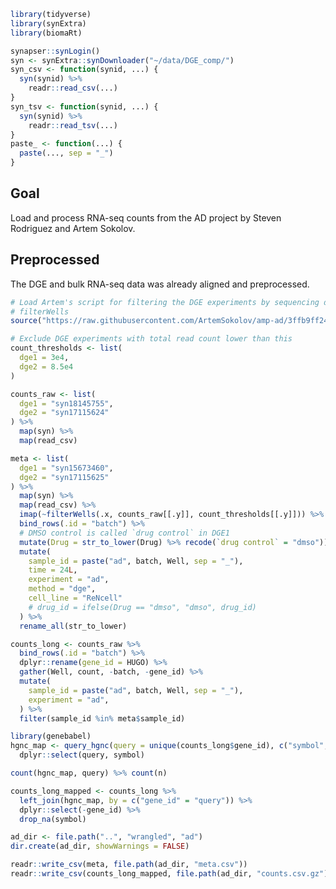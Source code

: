 
```r
library(tidyverse)
library(synExtra)
library(biomaRt)

synapser::synLogin()
syn <- synExtra::synDownloader("~/data/DGE_comp/")
syn_csv <- function(synid, ...) {
  syn(synid) %>%
    readr::read_csv(...)
}
syn_tsv <- function(synid, ...) {
  syn(synid) %>%
    readr::read_tsv(...)
}
paste_ <- function(...) {
  paste(..., sep = "_")
}
```

## Goal

Load and process RNA-seq counts from the AD project by Steven Rodriguez and
Artem Sokolov.

## Preprocessed

The DGE and bulk RNA-seq data was already aligned and preprocessed.

```r
# Load Artem's script for filtering the DGE experiments by sequencing depth
# filterWells
source("https://raw.githubusercontent.com/ArtemSokolov/amp-ad/3ffb9ff24058ea86bd9b10572089fc41823f3541/wrangle/DGE/dfexp.R")

# Exclude DGE experiments with total read count lower than this
count_thresholds <- list(
  dge1 = 3e4,
  dge2 = 8.5e4
)

counts_raw <- list(
  dge1 = "syn18145755",
  dge2 = "syn17115624"
) %>%
  map(syn) %>%
  map(read_csv)

meta <- list(
  dge1 = "syn15673460",
  dge2 = "syn17115625"
) %>%
  map(syn) %>%
  map(read_csv) %>%
  imap(~filterWells(.x, counts_raw[[.y]], count_thresholds[[.y]])) %>%
  bind_rows(.id = "batch") %>%
  # DMSO control is called `drug control` in DGE1
  mutate(Drug = str_to_lower(Drug) %>% recode(`drug control` = "dmso")) %>%
  mutate(
    sample_id = paste("ad", batch, Well, sep = "_"),
    time = 24L,
    experiment = "ad",
    method = "dge",
    cell_line = "ReNcell"
    # drug_id = ifelse(Drug == "dmso", "dmso", drug_id)
  ) %>%
  rename_all(str_to_lower)

counts_long <- counts_raw %>%
  bind_rows(.id = "batch") %>%
  dplyr::rename(gene_id = HUGO) %>%
  gather(Well, count, -batch, -gene_id) %>%
  mutate(
    sample_id = paste("ad", batch, Well, sep = "_"),
    experiment = "ad",
  ) %>%
  filter(sample_id %in% meta$sample_id)

```


```r
library(genebabel)
hgnc_map <- query_hgnc(query = unique(counts_long$gene_id), c("symbol", "alias_symbol", "prev_symbol")) %>%
  dplyr::select(query, symbol)

count(hgnc_map, query) %>% count(n)

counts_long_mapped <- counts_long %>%
  left_join(hgnc_map, by = c("gene_id" = "query")) %>%
  dplyr::select(-gene_id) %>%
  drop_na(symbol)
```


```r
ad_dir <- file.path("..", "wrangled", "ad")
dir.create(ad_dir, showWarnings = FALSE)

readr::write_csv(meta, file.path(ad_dir, "meta.csv"))
readr::write_csv(counts_long_mapped, file.path(ad_dir, "counts.csv.gz"))

```
